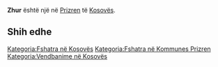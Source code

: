 {{Fshat në 
 | Emri                = Zhur
 | EmriAlt                = 
 | NAME_SHORT_FORM=      
 | NAME_GENERIC=      
 | NAME_SORT_NAME_RO=      ZHUR
 | FULL_NAME_RO = Zhur
 | FULL_NAME_ND_RO=Zhur
 | SORT_NAME_RG=ZHUR
 | FULL_NAME_RG=Zhur
 | FULL_NAME_ND_RG=Zhur
 | SRP_NAME_SHORT_FORM=      
 | SRP_NAME_GENERIC=      
 | SRP_NAME_SORT_NAME_RO=      
 | SRP_FULL_NAME_RO = 
 | SRP_FULL_NAME_ND_RO=
 | SRP_SORT_NAME_RG=
 | SRP_FULL_NAME_RG=
 | SRP_FULL_NAME_ND_RG=
 | Emri (Rasa dhanore) = 
 | Figura              = 
 | Shteti              = Kosovo
 | Komuna              = Prizren
 | Kodi postar         = 
 | Sipërfaqja          = 

 | Popullsia           = 

 | Regj. i popullsisë  = 
 | Dend. e popullsisë  = 
 | Faqja zyrtare       = 
 <!--- Koordinatat ----> 
 | Gjerësia            = 42.163889
 | Gjatësia            = 20.621111
 | Lartësia            = 
}}
'''Zhur''' është një [[]] në [[Prizren]] të [[Kosovës]].

<!-- == Gjeografia == -->
<!-- == Historia == -->
<!-- == Demografia == -->
== Shih edhe ==
{{Komuna Prizren}}
{{Kosovo-Administrata-Cung}}

[[Kategoria:Fshatra në Kosovës]]
[[Kategoria:Fshatra në Kommunes Prizren]]
[[Kategoria:Vendbanime në Kosovës]]